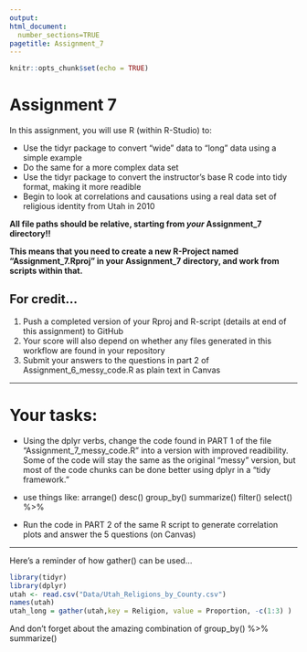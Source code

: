 ```yaml
---
output: 
html_document:
  number_sections=TRUE
pagetitle: Assignment_7
---
```




```r
knitr::opts_chunk$set(echo = TRUE)
```

# **Assignment 7**

In this assignment, you will use R (within R-Studio) to:

+ Use the tidyr package to convert "wide" data to "long" data using a simple example
+ Do the same for a more complex data set
+ Use the tidyr package to convert the instructor's base R code into tidy format, making it more readible
+ Begin to look at correlations and causations using a real data set of religious identity from Utah in 2010

**All file paths should be relative, starting from *your* Assignment_7 directory!!**

**This means that you need to create a new R-Project named "Assignment_7.Rproj" in your Assignment_7 directory, and work from scripts within that.**


## **For credit...**

1.  Push a completed version of your Rproj and R-script (details at end of this assignment) to GitHub
2.  Your score will also depend on whether any files generated in this workflow are found in your repository
3.  Submit your answers to the questions in part 2 of Assignment_6_messy_code.R as plain text in Canvas

____________

# Your tasks:

  + Using the dplyr verbs, change the code found in PART 1 of the file "Assignment_7_messy_code.R" into a version with improved readibility. Some of the code will stay the same as the original "messy" version, but most of the code chunks can be done better using dplyr in a "tidy framework."
  + use things like: arrange() desc() group_by() summarize() filter() select() %>%

  + Run the code in PART 2 of the same R script to generate correlation plots and answer the 5 questions (on Canvas)

_____________



Here's a reminder of how gather() can be used...


```r
library(tidyr)
library(dplyr)
utah <- read.csv("Data/Utah_Religions_by_County.csv")
names(utah)
utah_long = gather(utah,key = Religion, value = Proportion, -c(1:3) )

```

And don't forget about the amazing combination of group_by() %>% summarize()